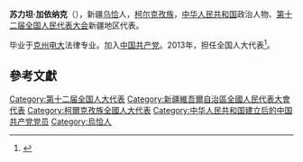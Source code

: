 '''苏力坦·加依纳克'''（{{bd|1979年||}}），新疆[[乌恰|乌恰]]人，[[柯尔克孜族|柯尔克孜族]]，[[中华人民共和国|中华人民共和国]]政治人物、[[第十二届全国人民代表大会|第十二届全国人民代表大会]]新疆地区代表。

毕业于[[克州电大|克州电大]]法律专业。加入[[中国共产党|中国共产党]]。2013年，担任全国人大代表<ref>{{cite news|title=全国人大代表信息-苏力坦·加依纳克|url= http://210.82.31.1:8084/delegate/viewDelegate.action?dbid=122622|accessdate=2013-04-05|newspaper=全国人大网}}{{Dead link|date=2020年1月 |bot=InternetArchiveBot |fix-attempted=yes }}</ref>。

==參考文獻==
{{reflist}}
{{中国政治人物小作品}}
{{DEFAULTSORT:J加}}
[[Category:第十二届全国人大代表|Category:第十二届全国人大代表]]
[[Category:新疆維吾爾自治區全國人民代表大會代表|Category:新疆維吾爾自治區全國人民代表大會代表]]
[[Category:柯爾克孜族全國人大代表|Category:柯爾克孜族全國人大代表]]
[[Category:中华人民共和国建立后的中国共产党党员|Category:中华人民共和国建立后的中国共产党党员]]
[[Category:烏恰人|Category:烏恰人]]
